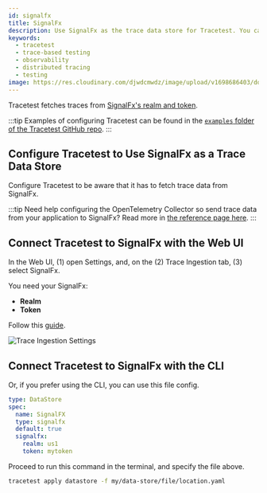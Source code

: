 ```yaml
---
id: signalfx
title: SignalFx
description: Use SignalFx as the trace data store for Tracetest. You can use the native connection from Tracetest to pull telemetry data directly from SignalFx.
keywords:
  - tracetest
  - trace-based testing
  - observability
  - distributed tracing
  - testing
image: https://res.cloudinary.com/djwdcmwdz/image/upload/v1698686403/docs/Blog_Thumbnail_14_rsvkmo.jpg
---
```


Tracetest fetches traces from [SignalFx's realm and token](https://docs.splunk.com/Observability/references/organizations.html).

:::tip
Examples of configuring Tracetest can be found in the [`examples` folder of the Tracetest GitHub repo](https://github.com/kubeshop/tracetest/tree/main/examples).
:::

## Configure Tracetest to Use SignalFx as a Trace Data Store

Configure Tracetest to be aware that it has to fetch trace data from SignalFx.

:::tip
Need help configuring the OpenTelemetry Collector so send trace data from your application to SignalFx? Read more in [the reference page here](/configuration/opentelemetry-collector-configuration-file-reference).
:::

## Connect Tracetest to SignalFx with the Web UI

In the Web UI, (1) open Settings, and, on the (2) Trace Ingestion tab, (3) select SignalFx.

You need your SignalFx:

- **Realm**
- **Token**

Follow this [guide](https://docs.splunk.com/Observability/references/organizations.html).

![Trace Ingestion Settings](../../img/08132024/app.tracetest.io_organizations_at4CxvjIg_environments_ttenv_172de56e3dcbba9b_settings_tab=dataStore_signal.png)

## Connect Tracetest to SignalFx with the CLI

Or, if you prefer using the CLI, you can use this file config.

```yaml
type: DataStore
spec:
  name: SignalFX
  type: signalfx
  default: true
  signalfx:
    realm: us1
    token: mytoken
```

Proceed to run this command in the terminal, and specify the file above.

```bash
tracetest apply datastore -f my/data-store/file/location.yaml
```
